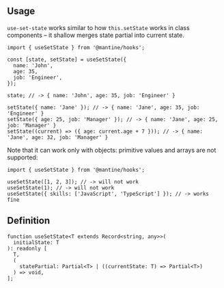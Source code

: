 

## Usage

`use-set-state` works similar to how `this.setState` works in class components – it shallow merges state partial
into current state.

```tsx
import { useSetState } from '@mantine/hooks';

const [state, setState] = useSetState({
  name: 'John',
  age: 35,
  job: 'Engineer',
});

state; // -> { name: 'John', age: 35, job: 'Engineer' }

setState({ name: 'Jane' }); // -> { name: 'Jane', age: 35, job: 'Engineer' }
setState({ age: 25, job: 'Manager' }); // -> { name: 'Jane', age: 25, job: 'Manager' }
setState((current) => ({ age: current.age + 7 })); // -> { name: 'Jane', age: 32, job: 'Manager' }
```

Note that it can work only with objects: primitive values and arrays are not supported:

```tsx
import { useSetState } from '@mantine/hooks';

useSetState([1, 2, 3]); // -> will not work
useSetState(1); // -> will not work
useSetState({ skills: ['JavaScript', 'TypeScript'] }); // -> works fine
```

## Definition

```tsx
function useSetState<T extends Record<string, any>>(
  initialState: T
): readonly [
  T,
  (
    statePartial: Partial<T> | ((currentState: T) => Partial<T>)
  ) => void,
];
```
